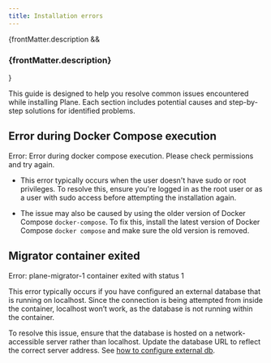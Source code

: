 ```yaml
---
title: Installation errors
---
```


{frontMatter.description && <h3 class="description">{frontMatter.description}</h3>}

This guide is designed to help you resolve common issues encountered while installing Plane. Each section includes potential causes and step-by-step solutions for identified problems.

## Error during Docker Compose execution

<div style={{ color: 'red' }}>
  Error: Error during docker compose execution. Please check permissions and try
  again.
</div>

- This error typically occurs when the user doesn't have sudo or root privileges. To resolve this, ensure you're logged in as the root user or as a user with sudo access before attempting the installation again.

- The issue may also be caused by using the older version of Docker Compose `docker-compose`. To fix this, install the latest version of Docker Compose `docker compose` and make sure the old version is removed.

## Migrator container exited

<div style={{ color: 'red' }}>
  Error: plane-migrator-1 container exited with status 1
</div>

This error typically occurs if you have configured an external database that is running on localhost. Since the connection is being attempted from inside the container, localhost won’t work, as the database is not running within the container.

To resolve this issue, ensure that the database is hosted on a network-accessible server rather than localhost. Update the database URL to reflect the correct server address. See [how to configure external db](/self-hosting/govern/database-and-storage).
